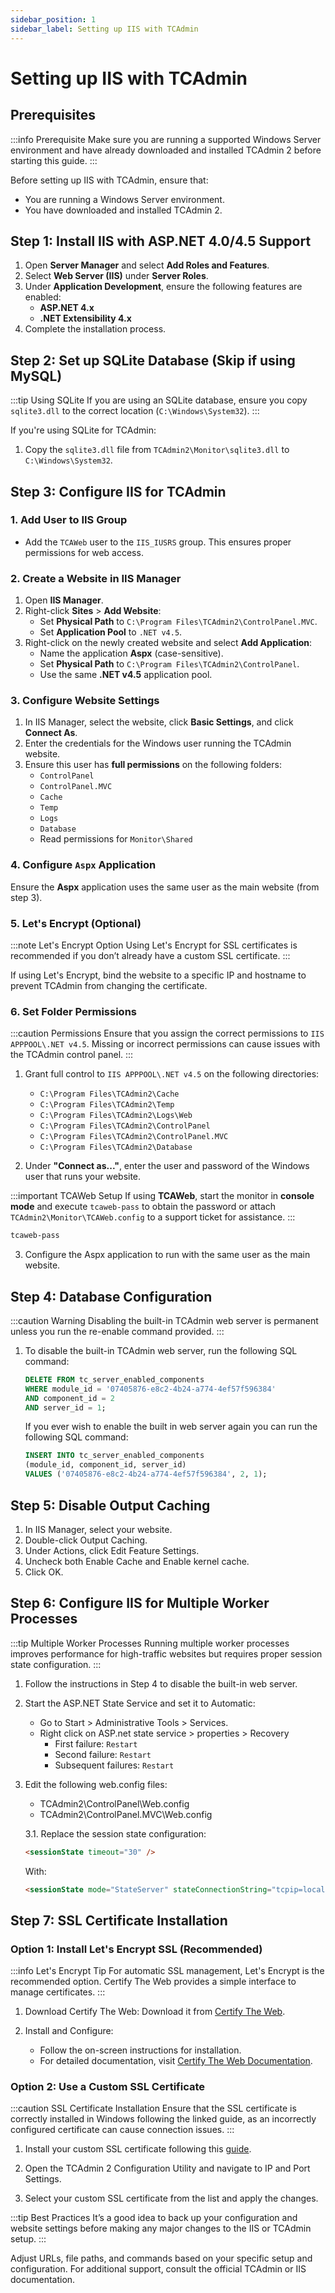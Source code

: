 ```yaml
---
sidebar_position: 1
sidebar_label: Setting up IIS with TCAdmin
---
```


# Setting up IIS with TCAdmin

## Prerequisites

:::info Prerequisite
Make sure you are running a supported Windows Server environment and have already downloaded and installed TCAdmin 2 before starting this guide.
:::

Before setting up IIS with TCAdmin, ensure that:

- You are running a Windows Server environment.
- You have downloaded and installed TCAdmin 2.

## Step 1: Install IIS with ASP.NET 4.0/4.5 Support

1. Open **Server Manager** and select **Add Roles and Features**.
2. Select **Web Server (IIS)** under **Server Roles**.
3. Under **Application Development**, ensure the following features are enabled:
   - **ASP.NET 4.x**
   - **.NET Extensibility 4.x**
4. Complete the installation process.

## Step 2: Set up SQLite Database (Skip if using MySQL)

:::tip Using SQLite
If you are using an SQLite database, ensure you copy `sqlite3.dll` to the correct location (`C:\Windows\System32`).
:::

If you're using SQLite for TCAdmin:

1. Copy the `sqlite3.dll` file from `TCAdmin2\Monitor\sqlite3.dll` to `C:\Windows\System32`.

## Step 3: Configure IIS for TCAdmin

### 1. Add User to IIS Group

- Add the `TCAWeb` user to the `IIS_IUSRS` group. This ensures proper permissions for web access.

### 2. Create a Website in IIS Manager

1. Open **IIS Manager**.
2. Right-click **Sites** > **Add Website**:
   - Set **Physical Path** to `C:\Program Files\TCAdmin2\ControlPanel.MVC`.
   - Set **Application Pool** to `.NET v4.5`.
3. Right-click on the newly created website and select **Add Application**:
   - Name the application **Aspx** (case-sensitive).
   - Set **Physical Path** to `C:\Program Files\TCAdmin2\ControlPanel`.
   - Use the same **.NET v4.5** application pool.

### 3. Configure Website Settings

1. In IIS Manager, select the website, click **Basic Settings**, and click **Connect As**.
2. Enter the credentials for the Windows user running the TCAdmin website.
3. Ensure this user has **full permissions** on the following folders:
   - `ControlPanel`
   - `ControlPanel.MVC`
   - `Cache`
   - `Temp`
   - `Logs`
   - `Database`
   - Read permissions for `Monitor\Shared`

### 4. Configure `Aspx` Application

Ensure the **Aspx** application uses the same user as the main website (from step 3).

### 5. Let's Encrypt (Optional)

:::note Let's Encrypt Option
Using Let's Encrypt for SSL certificates is recommended if you don’t already have a custom SSL certificate.
:::

If using Let's Encrypt, bind the website to a specific IP and hostname to prevent TCAdmin from changing the certificate.

### 6. Set Folder Permissions

:::caution Permissions
Ensure that you assign the correct permissions to `IIS APPPOOL\.NET v4.5`. Missing or incorrect permissions can cause issues with the TCAdmin control panel.
:::

1. Grant full control to `IIS APPPOOL\.NET v4.5` on the following directories:

   - `C:\Program Files\TCAdmin2\Cache`
   - `C:\Program Files\TCAdmin2\Temp`
   - `C:\Program Files\TCAdmin2\Logs\Web`
   - `C:\Program Files\TCAdmin2\ControlPanel`
   - `C:\Program Files\TCAdmin2\ControlPanel.MVC`
   - `C:\Program Files\TCAdmin2\Database`

2. Under **"Connect as..."**, enter the user and password of the Windows user that runs your website.

:::important TCAWeb Setup
If using **TCAWeb**, start the monitor in **console mode** and execute `tcaweb-pass` to obtain the password or attach `TCAdmin2\Monitor\TCAWeb.config` to a support ticket for assistance.
:::

```bash
tcaweb-pass
```

3. Configure the Aspx application to run with the same user as the main website.

## Step 4: Database Configuration

:::caution Warning
Disabling the built-in TCAdmin web server is permanent unless you run the re-enable command provided.
:::

1. To disable the built-in TCAdmin web server, run the following SQL command:

   ```sql
   DELETE FROM tc_server_enabled_components 
   WHERE module_id = '07405876-e8c2-4b24-a774-4ef57f596384' 
   AND component_id = 2 
   AND server_id = 1;
   ```
   If you ever wish to enable the built in web server again you can run the following SQL command:

   ```sql
   INSERT INTO tc_server_enabled_components 
   (module_id, component_id, server_id) 
   VALUES ('07405876-e8c2-4b24-a774-4ef57f596384', 2, 1);
   ```
## Step 5: Disable Output Caching

1. In IIS Manager, select your website.
2. Double-click Output Caching.
3. Under Actions, click Edit Feature Settings.
4. Uncheck both Enable Cache and Enable kernel cache.
5. Click OK.

## Step 6: Configure IIS for Multiple Worker Processes

:::tip Multiple Worker Processes
Running multiple worker processes improves performance for high-traffic websites but requires proper session state configuration.
:::


1. Follow the instructions in Step 4 to disable the built-in web server.

2. Start the ASP.NET State Service and set it to Automatic:
   - Go to Start > Administrative Tools > Services.
   - Right click on ASP.net state service > properties > Recovery
     - First failure: `Restart`
     - Second failure: `Restart`
     - Subsequent failures: `Restart`

3. Edit the following web.config files:

   - TCAdmin2\ControlPanel\Web.config
   - TCAdmin2\ControlPanel.MVC\Web.config

   3.1. Replace the session state configuration:

   ```html
   <sessionState timeout="30" />
   ```
   With:

   ```html
   <sessionState mode="StateServer" stateConnectionString="tcpip=localhost:42424" cookieless="false" timeout="30" />
   ```

## Step 7: SSL Certificate Installation

### Option 1: Install Let's Encrypt SSL (Recommended)

:::info Let's Encrypt Tip
For automatic SSL management, Let's Encrypt is the recommended option. Certify The Web provides a simple interface to manage certificates.
:::

1. Download Certify The Web: Download it from [Certify The Web](https://certifytheweb.com/).

2. Install and Configure:

   - Follow the on-screen instructions for installation.
   - For detailed documentation, visit [Certify The Web Documentation](https://docs.certifytheweb.com/).

### Option 2: Use a Custom SSL Certificate

:::caution SSL Certificate Installation
Ensure that the SSL certificate is correctly installed in Windows following the linked guide, as an incorrectly configured certificate can cause connection issues.
:::

1. Install your custom SSL certificate following this [guide](https://www.trustico.com/install/import/iis7/iis7-pfx-installation.php).

2. Open the TCAdmin 2 Configuration Utility and navigate to IP and Port Settings.

3. Select your custom SSL certificate from the list and apply the changes.

:::tip Best Practices
It’s a good idea to back up your configuration and website settings before making any major changes to the IIS or TCAdmin setup.
:::

Adjust URLs, file paths, and commands based on your specific setup and configuration. For additional support, consult the official TCAdmin or IIS documentation.